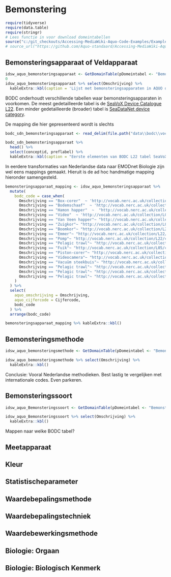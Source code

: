 # Bemonstering

```r
require(tidyverse)
require(data.table)
require(stringr)
# Lees functie in voor download domeintabellen
source("c:/git_checkouts/Accessing-MediaWiki-Aquo-Code-Examples/ExampleCodeRStudio/GetDomainTable.R")
# source_url("https://github.com/Aquo-standaard/Accessing-MediaWiki-Aquo-Code-Examples/blob/main/ExampleCodeRStudio/GetDomainTable.R")


```

## Bemonsteringsapparaat of Veldapparaat

```r
idsw_aquo_bemonsteringsapparaat <- GetDomainTable(pDomeintabel <- "Bemonsteringsapparaat")
0
idsw_aquo_bemonsteringsapparaat %>% select(Omschrijving) %>% 
  kableExtra::kbl(caption = 'Lijst met bemonsteringsapparaten in AQUO domeintabel "bemonsterinsapparaat"')
```


BODC onderhoudt verschillende tabellen waar bemonsteringsapparaten in voorkomen. De meest gedetailleerde tabel is de [SeaVoX Device Catalogue L22](http://vocab.nerc.ac.uk/collection/L22/current/). Een minder gedetailleerde (broader) tabel is [SeaDataNet device category](http://vocab.nerc.ac.uk/collection/L05/current/).

De mapping die hier gepresenteerd wordt is slechts 


```r
bodc_sdn_bemonsteringsapparaat <- read_delim(file.path("data\\bodc\\vocab_l22.csv"), delim = ";")

bodc_sdn_bemonsteringsapparaat %>% 
  head() %>%
  select(conceptid, preflabel) %>%
  kableExtra::kbl(caption = "Eerste elementen van BODC L22 tabel SeaVoX Device Catalogue.")
```

In eerdere transformaties van Nederlandse data naar EMODnet Biologie zijn wel eens mappings gemaakt. Hieruit is de ad hoc handmatige mapping hieronder samengesteld. 


```r

bemonsteringsapparaat_mapping <- idsw_aquo_bemonsteringsapparaat %>%
  mutate(
    bodc_code = case_when(
      Omschrijving == "Box-corer"  ~ 'http://vocab.nerc.ac.uk/collection/L22/current/TOOL1177/',
      Omschrijving == "Bodemschaaf"  ~ 'http://vocab.nerc.ac.uk/collection/L22/current/NETT0190/',
      Omschrijving == "Hamon happer"  ~  "http://vocab.nerc.ac.uk/collection/L22/current/TOOL0960/",   # to be added to BODC L22
      Omschrijving == "Video"  ~ 'http://vocab.nerc.ac.uk/collection/L05/current/180/',
      Omschrijving == "Van Veen happer"~ "http://vocab.nerc.ac.uk/collection/L22/current/TOOL0653/",
      Omschrijving == "Zuigkor"~ "http://vocab.nerc.ac.uk/collection/L05/current/64/",
      Omschrijving == "Boomkor"~ "http://vocab.nerc.ac.uk/collection/L22/current/TOOL0651/",
      Omschrijving == "Emmer"~ "http://vocab.nerc.ac.uk/collection/L22/current/TOOL0536/",
      Omschrijving == "Pomp"~ "http://vocab.nerc.ac.uk/collection/L22/current/NETT0173/",
      Omschrijving == "Pelagic trawl"~ "http://vocab.nerc.ac.uk/collection/L05/current/23/",
      Omschrijving == "Fuik"~ "http://vocab.nerc.ac.uk/collection/L05/current/63/",
      Omschrijving == "Piston-corer"~ "http://vocab.nerc.ac.uk/collection/L05/current/51/",
      Omschrijving == "Videocamera"~ "http://vocab.nerc.ac.uk/collection/L05/current/311/",
      Omschrijving == "Vacuüm steekbuis"~ "http://vocab.nerc.ac.uk/collection/L05/current/391/",
      Omschrijving == "Pelagic trawl"~ "http://vocab.nerc.ac.uk/collection/L05/current/23/",
      Omschrijving == "Pelagic trawl"~ "http://vocab.nerc.ac.uk/collection/L05/current/23/",
      Omschrijving == "Pelagic trawl"~ "http://vocab.nerc.ac.uk/collection/L05/current/23/"
    )
  ) %>%
  select(
    aquo_omschrijving = Omschrijving,
    aquo_cijfercode = Cijfercode,
    bodc_code
  ) %>% 
  arrange(bodc_code)

bemonsteringsapparaat_mapping %>% kableExtra::kbl()

```











## Bemonsteringsmethode

```r
idsw_aquo_bemonsteringsmethode <- GetDomainTable(pDomeintabel <- "Bemonsteringsmethode")

idsw_aquo_bemonsteringsmethode %>% select(Omschrijving) %>%
  kableExtra::kbl()
```

Conclusie: Vooral Nederlandse methodieken. Best lastig te vergelijken met internationale codes. Even parkeren.



## Bemonsteringssoort

```r
idsw_aquo_Bemonsteringssoort <- GetDomainTable(pDomeintabel <- "Bemonsteringssoort")

idsw_aquo_Bemonsteringssoort %>% select(Omschrijving) %>%
  kableExtra::kbl()
```


Mappen naar welke BODC tabel?



## Meetapparaat



## Kleur




## Statistischeparameter


## Waardebepalingsmethode


## Waardebepalingstechniek


## Waardebewerkingsmethode



## Biologie: Orgaan



## Biologie: Biologisch Kenmerk

